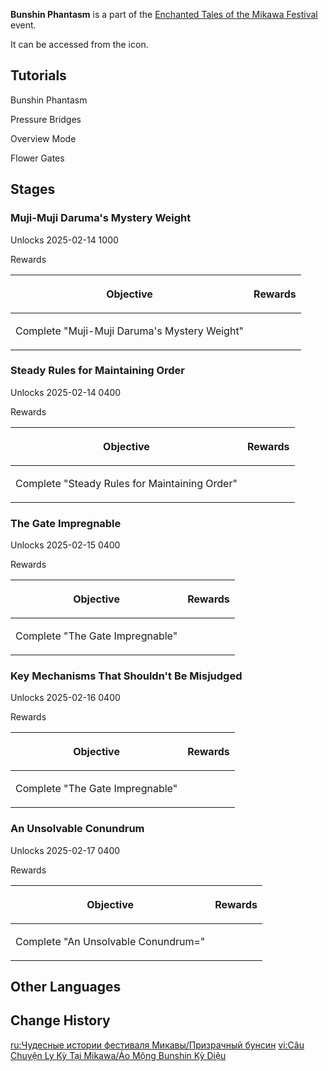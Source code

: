 {{Event Tabs
|subpage1 = Akitsu Harpastum: Dreams Doubled
|subpage2 = A Little Fox's Daydream
|subpage3 = Bunshin Phantasm
}}
{{Stub}}
{{Event
|name              = Bunshin Phantasm
|image             = Bunshin Phantasm.png
|type              = In-Game
|group             = Sub
|time_known        = yes
|time_start        = 2025-02-14 10:00:00
|time_end          = 2025-03-03 03:59:59
}}
'''Bunshin Phantasm''' is a part of the [[Enchanted Tales of the Mikawa Festival]] event.

It can be accessed from the {{Icon|Bunshin Phantasm}} icon.

==Tutorials==
;Bunshin Phantasm
{{Tutorial
|image1   = Tutorial Enchanted Tales of the Mikawa Festival Bunshin Phantasm 1.png
|text1    = In "Bunshin Phantasm" challenges, you must reach the destination within {{Color|bp|3 rounds}}. During each round, your actions will be recorded by the Muji-Muji Daruma, and when the next round begins, the Muji-Muji Daruma will imitate your movements from the round before. Use this feature to unlock various devices and solve various puzzles to open the way to the destination...
}}
;Pressure Bridges
{{Tutorial
|image1   = Tutorial Enchanted Tales of the Mikawa Festival Bunshin Phantasm 2.png
|text1    = When you or the Muji-Muji Daruma imitating you {{Color|bp|continually}} stand on a pressure plate of a certain color, you will unlock a bridge of the corresponding color. When either of you leaves a pressure plate, the bridge will immediately disappear...
}}
;Overview Mode
{{Tutorial
|image1   = Tutorial Enchanted Tales of the Mikawa Festival Bunshin Phantasm 3.png
|text1    = While in overview mode, you can shift your camera and adjust it to view the entire challenge area from above, which will help you better analyze your actions.<br />After completing your actions for one round, you can also replay your previous actions by viewing the Muji-Muji Daruma's imitation of said actions.
}}
;Flower Gates
{{Tutorial
|image1   = Tutorial Enchanted Tales of the Mikawa Festival Bunshin Phantasm 4.png
|text1    = Floating Flower Keys are present during the challenges. When you or the Muji-Muji Daruma {{Color|bp|approach}} them, they can be collected and used to open Flower Gates.
}}

==Stages==
===Muji-Muji Daruma's Mystery Weight===
{{Description|Though Muji-Muji Daruma is known to jump and bounce about, thus seeming rather light, it can also trigger special pressure-based puzzle mechanisms. So... How heavy is it, exactly?}}
Unlocks 2025-02-14 10{{Colon}}00

;Rewards
{|class="article-table"
!Objective
!Rewards
|-
|Complete "Muji-Muji Daruma's Mystery Weight"
|{{Card List|delim=;|Primogem*30;Festival Stamp*1;Guide to Transience*3;Mystic Enhancement Ore*6;Mora*30,000}}
|}

===Steady Rules for Maintaining Order===
{{Description|Ninja arts must be deployed quickly, but they have a sequence that cannot afford to be messed up. This is much like the initial steps of solving a puzzle...}}
Unlocks 2025-02-14 04{{Colon}}00

;Rewards
{|class="article-table"
!Objective
!Rewards
|-
|Complete "Steady Rules for Maintaining Order"
|{{Card List|delim=;|Primogem*30;Festival Stamp*1;Guide to Elegance*3;Mystic Enhancement Ore*6;Mora*30,000}}
|}

===The Gate Impregnable===
{{Description|A door locked tightly to visitors on one side. Naturally, the right to enter shall be granted to those who find the key hidden somewhere...}}
Unlocks 2025-02-15 04{{Colon}}00

;Rewards
{|class="article-table"
!Objective
!Rewards
|-
|Complete "The Gate Impregnable"
|{{Card List|delim=;|Primogem*30;Festival Stamp*1;Guide to Light*3;Mystic Enhancement Ore*6;Mora*30,000}}
|}

===Key Mechanisms That Shouldn't Be Misjudged===
{{Description|According to a certain Shuumatsuban text, "a competent ninja never overlooks any mechanism in play, for it may prove key to turning the tables..."}}
Unlocks 2025-02-16 04{{Colon}}00

;Rewards
{|class="article-table"
!Objective
!Rewards
|-
|Complete "The Gate Impregnable"
|{{Card List|delim=;|Primogem*30;Festival Stamp*1;Hero's Wit*3;Mystic Enhancement Ore*6;Mora*30,000}}
|}

===An Unsolvable Conundrum===
{{Description|Observe, analyze, and plan before acting, such that exploration may proceed in an orderly manner &mdash; in this way shall even the most complicated riddle tribute you its answer...}}
Unlocks 2025-02-17 04{{Colon}}00

;Rewards
{|class="article-table"
!Objective
!Rewards
|-
|Complete "An Unsolvable Conundrum="
|{{Card List|delim=;|Primogem*30;Festival Stamp*1;Hero's Wit*3;Mystic Enhancement Ore*6;Mora*30,000}}
|}

==Other Languages==
{{Other Languages
|en       = Bunshin Phantasm
|zhs      = 不思议分身幻梦
|zhs_rm   = 
|zht      = 不思議分身幻夢
|zht_rm   = 
|zh_tl    = 
|ja       = 不思議な幻夢の分身
|ja_rm    = Fushigi-na Genmu no Bunshin
|ja_tl    = Fantastic Dreamy Alter Ego
|ko       = 분신의 꿈
|ko_tl    = 
|es       = El insondable clon ilusorio
|es_tl    = The Unfathomable Illusory Clone
|fr       = Bunshin illusoire
|fr_tl    = Illusory Bunshin
|ru       = Призрачный бунсин
|ru_tl    = 
|th       = มายาแยกร่างพิศวง
|th_rm    = 
|th_tl    = 
|vi       = Ảo Mộng Bunshin Kỳ Diệu
|vi_tl    = 
|de       = Bunshin-Trugbilder
|de_tl    = 
|id       = Fantasi Menggandakan Diri
|id_tl    = Cloning Fantasy
|pt       = Fantasia Bunshin
|pt_tl    = 
|tr       = Bunshin Rüyaları
|tr_tl    = 
|it       = Bunshin Fantasma
|it_tl    = 
}}

==Change History==
{{Change History|5.4}}

[[ru:Чудесные истории фестиваля Микавы/Призрачный бунсин]]
[[vi:Câu Chuyện Ly Kỳ Tại Mikawa/Ảo Mộng Bunshin Kỳ Diệu]]